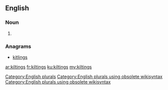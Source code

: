 ==English==

===Noun===
{{head|en}}

# {{plural of|kilting}}

===Anagrams===
* [[kitlings#English|kitlings]]

[[Category:English plurals]][[Category:English plurals using obsolete wikisyntax]][[Category:English plurals using obsolete wikisyntax]]

[[ar:kiltings]]
[[fr:kiltings]]
[[ku:kiltings]]
[[my:kiltings]]